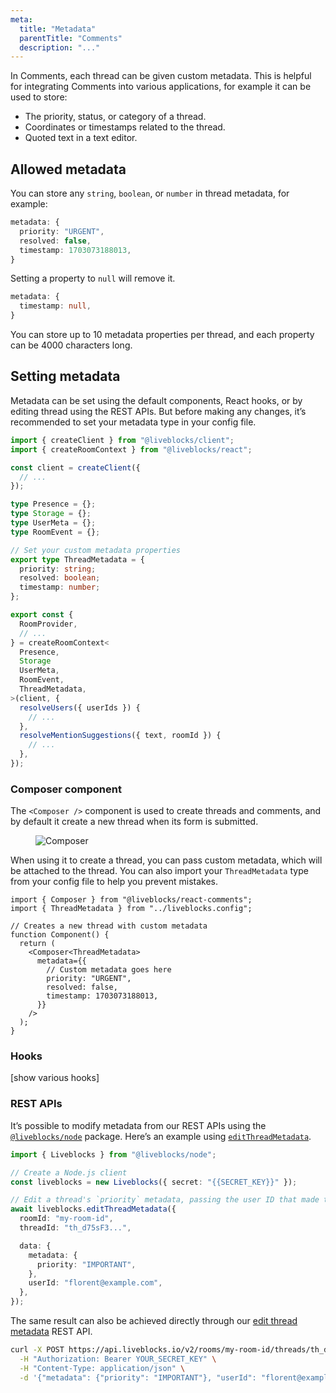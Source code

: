 ```yaml
---
meta:
  title: "Metadata"
  parentTitle: "Comments"
  description: "..."
---
```


In Comments, each thread can be given custom metadata. This is helpful for
integrating Comments into various applications, for example it can be used to
store:

- The priority, status, or category of a thread.
- Coordinates or timestamps related to the thread.
- Quoted text in a text editor.

## Allowed metadata

You can store any `string`, `boolean`, or `number` in thread metadata, for
example:

```ts
metadata: {
  priority: "URGENT",
  resolved: false,
  timestamp: 1703073188013,
}
```

Setting a property to `null` will remove it.

```ts
metadata: {
  timestamp: null,
}
```

You can store up to 10 metadata properties per thread, and each property can be
4000 characters long.

## Setting metadata

Metadata can be set using the default components, React hooks, or by editing
thread using the REST APIs. But before making any changes, it’s recommended to
set your metadata type in your config file.

```ts file="liveblocks.config.ts" highlight="13-18,28"
import { createClient } from "@liveblocks/client";
import { createRoomContext } from "@liveblocks/react";

const client = createClient({
  // ...
});

type Presence = {};
type Storage = {};
type UserMeta = {};
type RoomEvent = {};

// Set your custom metadata properties
export type ThreadMetadata = {
  priority: string;
  resolved: boolean;
  timestamp: number;
};

export const {
  RoomProvider,
  // ...
} = createRoomContext<
  Presence,
  Storage
  UserMeta,
  RoomEvent,
  ThreadMetadata,
>(client, {
  resolveUsers({ userIds }) {
    // ...
  },
  resolveMentionSuggestions({ text, roomId }) {
    // ...
  },
});
```

### Composer component

The `<Composer />` component is used to create threads and comments, and by
default it create a new thread when its form is submitted.

<Figure>
  <Image
    src="/assets/comments/composer.png"
    alt="Composer"
    width={768}
    height={446}
  />
</Figure>

When using it to create a thread, you can pass custom metadata, which will be
attached to the thread. You can also import your `ThreadMetadata` type from your
config file to help you prevent mistakes.

```tsx
import { Composer } from "@liveblocks/react-comments";
import { ThreadMetadata } from "../liveblocks.config";

// Creates a new thread with custom metadata
function Component() {
  return (
    <Composer<ThreadMetadata>
      metadata={{
        // Custom metadata goes here
        priority: "URGENT",
        resolved: false,
        timestamp: 1703073188013,
      }}
    />
  );
}
```

### Hooks

[show various hooks]

### REST APIs

It’s possible to modify metadata from our REST APIs using the
[`@liveblocks/node`]() package. Here’s an example using
[`editThreadMetadata`](/docs/api-reference/liveblocks-node#post-rooms-roomId-threads-threadId-metadata).

```ts
import { Liveblocks } from "@liveblocks/node";

// Create a Node.js client
const liveblocks = new Liveblocks({ secret: "{{SECRET_KEY}}" });

// Edit a thread's `priority` metadata, passing the user ID that made the change
await liveblocks.editThreadMetadata({
  roomId: "my-room-id",
  threadId: "th_d75sF3...",

  data: {
    metadata: {
      priority: "IMPORTANT",
    },
    userId: "florent@example.com",
  },
});
```

The same result can also be achieved directly through our
[edit thread metadata](/docs/api-reference/rest-api-endpoints#post-rooms-roomId-threads-threadId-metadata)
REST API.

```bash
curl -X POST https://api.liveblocks.io/v2/rooms/my-room-id/threads/th_d75sF3.../metadata \
  -H "Authorization: Bearer YOUR_SECRET_KEY" \
  -H "Content-Type: application/json" \
  -d '{"metadata": {"priority": "IMPORTANT"}, "userId": "florent@example.com"}'
```
